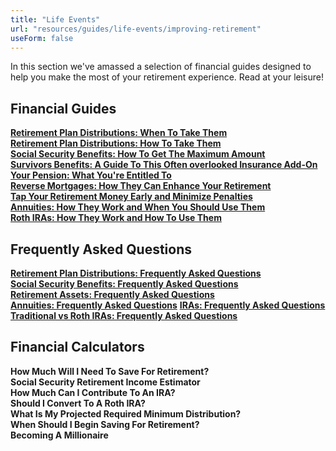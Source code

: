 ```yaml
---
title: "Life Events"
url: "resources/guides/life-events/improving-retirement"
useForm: false
---
```


  
In this section we've amassed a selection of financial guides designed to help you make the most of your retirement experience. Read at your leisure!  
  

Financial Guides
----------------

[**Retirement Plan Distributions: When To Take Them**](/resources/guides/life-events/retirement-plan-distributions-fg-1)  
[**Retirement Plan Distributions: How To Take Them**](/resources/guides/life-events/retirement-plan-distributions-fg-2)    
[**Social Security Benefits: How To Get The Maximum Amount**](/resources/guides/life-events/social-security-benefits-fg)  
[**Survivors Benefits: A Guide To This Often overlooked Insurance Add-On**](/resources/guides/life-events/survivors-benefits-fg)  
[**Your Pension: What You're Entitled To**](/resources/guides/life-events/pension-fg)  
[**Reverse Mortgages: How They Can Enhance Your Retirement**](/resources/guides/life-events/reverse-mortgages-fg)  
[**Tap Your Retirement Money Early and Minimize Penalties**](/resources/guides/life-events/retirement-money-fg)  
[**Annuities: How They Work and When You Should Use Them**](/resources/guides/life-events/annuities-fg)  
[**Roth IRAs: How They Work and How To Use Them**](/resources/guides/life-events/roth-iras-fg)  

Frequently Asked Questions
--------------------------

[**Retirement Plan Distributions: Frequently Asked Questions**](/resources/guides/frequently-asked-questions/retirement-plan-distributions-faq)  
[**Social Security Benefits: Frequently Asked Questions**](/resources/guides/frequently-asked-questions/social-security-benefits-faq)  
[**Retirement Assets: Frequently Asked Questions**](/resources/guides/frequently-asked-questions/retirement-assets-faq)  
[**Annuities: Frequently Asked Questions**](/resources/guides/frequently-asked-questions/annuities-faq)
[**IRAs: Frequently Asked Questions**](/resources/guides/frequently-asked-questions/iras-faq)  
[**Traditional vs Roth IRAs: Frequently Asked Questions**](/resources/guides/frequently-asked-questions/traditional-vs-roth-iras-faq)  

Financial Calculators
---------------------

**How Much Will I Need To Save For Retirement?**  
**Social Security Retirement Income Estimator**  
**How Much Can I Contribute To An IRA?**  
**Should I Convert To A Roth IRA?**  
**What Is My Projected Required Minimum Distribution?**  
**When Should I Begin Saving For Retirement?**  
**Becoming A Millionaire**
